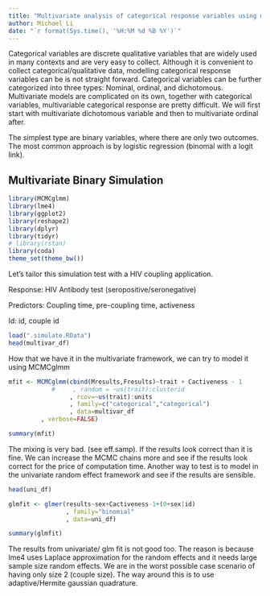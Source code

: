 ```yaml
---
title: "Multivariate analysis of categorical response variables using mixed modeling tricks"
author: Michael Li
date: "`r format(Sys.time(), '%H:%M %d %B %Y')`"
---
```


Categorical variables are discrete qualitative variables that are widely used in many contexts and are very easy to collect. Although it is convenient to collect categorical/qualitative data, modelling categorical response variables can be is not straight forward. Categorical variables can be further categorized into three types: Nominal, ordinal, and dichotomous. Multivariate models are complicated on its own, together with categorical variables, multivariable categorical response are pretty difficult. We will first start with multivariate dichotomous variable and then to multivariate ordinal after.

The simplest type are binary variables, where there are only two outcomes. The most common approach is by logistic regression (binomal with a logit link).

## Multivariate Binary Simulation

```r
library(MCMCglmm)
library(lme4)
library(ggplot2)
library(reshape2)
library(dplyr)
library(tidyr)
# library(rstan)
library(coda)
theme_set(theme_bw())

```

Let's tailor this simulation test with a HIV coupling application. 

Response: HIV Antibody test (seropositive/seronegative)

Predictors: Coupling time, pre-coupling time, activeness

Id: id, couple id

```r

load(".simulate.RData")
head(multivar_df)

```

How that we have it in the multivariate framework, we can try to model it using MCMCglmm


```r

mfit <- MCMCglmm(cbind(Mresults,Fresults)~trait + Cactiveness - 1
            #     , random = ~us(trait):clusterid
                 , rcov=~us(trait):units
                 , family=c("categorical","categorical")
                 , data=multivar_df
		 , verbose=FALSE)

summary(mfit)

```

The mixing is very bad. (see eff.samp). If the results look correct than it is fine. We can increase the MCMC chains more and see if the results look correct for the price of computation time. Another way to test is to model in the univariate random effect framework and see if the results are sensible.

```r

head(uni_df)

glmfit <- glmer(results~sex+Cactiveness-1+(0+sex|id)
                , family="binomial"
                , data=uni_df)

summary(glmfit)
```

The results from univariate/ glm fit is not good too. The reason is because lme4 uses Laplace approximation for the random effects and it needs large sample size random effects. We are in the worst possible case scenario of having only size 2 (couple size). The way around this is to use adaptive/Hermite gaussian quadrature.


